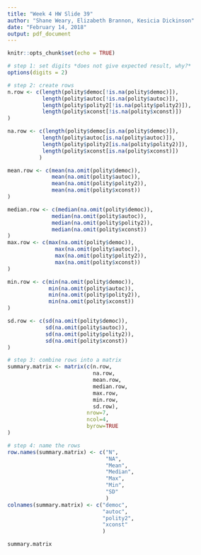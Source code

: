 ---
title: "Week 4 HW Slide 39"
author: "Shane Weary, Elizabeth Brannon, Kesicia Dickinson"
date: "February 14, 2018"
output: pdf_document
---

```{r setup, include=FALSE}
knitr::opts_chunk$set(echo = TRUE)
```

```{r create rows}
# step 1: set digits *does not give expected result, why?*
options(digits = 2)

# step 2: create rows
n.row <- c(length(polity$democ[!is.na(polity$democ)]),
           length(polity$autoc[!is.na(polity$autoc)]),
           length(polity$polity2[!is.na(polity$polity2)]),
           length(polity$xconst[!is.na(polity$xconst)])
)

na.row <- c(length(polity$democ[is.na(polity$democ)]),
           length(polity$autoc[is.na(polity$autoc)]),
           length(polity$polity2[is.na(polity$polity2)]),
           length(polity$xconst[is.na(polity$xconst)])
          )

mean.row <- c(mean(na.omit(polity$democ)), 
              mean(na.omit(polity$autoc)),
              mean(na.omit(polity$polity2)),
              mean(na.omit(polity$xconst))
)

median.row <- c(median(na.omit(polity$democ)), 
              median(na.omit(polity$autoc)),
              median(na.omit(polity$polity2)),
              median(na.omit(polity$xconst))
)
max.row <- c(max(na.omit(polity$democ)), 
               max(na.omit(polity$autoc)),
               max(na.omit(polity$polity2)),
               max(na.omit(polity$xconst))
)

min.row <- c(min(na.omit(polity$democ)), 
             min(na.omit(polity$autoc)),
             min(na.omit(polity$polity2)),
             min(na.omit(polity$xconst))
)

sd.row <- c(sd(na.omit(polity$democ)), 
            sd(na.omit(polity$autoc)),
            sd(na.omit(polity$polity2)),
            sd(na.omit(polity$xconst))
)

# step 3: combine rows into a matrix
summary.matrix <- matrix(c(n.row, 
                           na.row, 
                           mean.row, 
                           median.row, 
                           max.row, 
                           min.row, 
                           sd.row),
                         nrow=7, 
                         ncol=4,
                         byrow=TRUE
)

# step 4: name the rows
row.names(summary.matrix) <- c("N", 
                               "NA", 
                               "Mean", 
                               "Median", 
                               "Max", 
                               "Min", 
                               "SD"
                               )
colnames(summary.matrix) <- c("democ", 
                              "autoc", 
                              "polity2", 
                              "xconst"
                              )

summary.matrix

```
